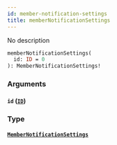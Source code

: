 ```yaml
---
id: member-notification-settings
title: memberNotificationSettings
---
```


No description

```graphql
memberNotificationSettings(
  id: ID = 0
): MemberNotificationSettings!

```

### Arguments

#### `id` ([`ID`](/docs/graphql/scalars/id))

### Type

#### [`MemberNotificationSettings`](/docs/graphql/objects/member-notification-settings)
